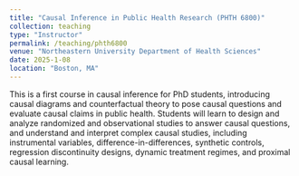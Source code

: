 ```yaml
---
title: "Causal Inference in Public Health Research (PHTH 6800)"
collection: teaching
type: "Instructor"
permalink: /teaching/phth6800
venue: "Northeastern University Department of Health Sciences"
date: 2025-1-08
location: "Boston, MA"
---
```


This is a first course in causal inference for PhD students, introducing causal diagrams and counterfactual theory to pose causal questions and evaluate causal claims in public health. Students will learn to design and analyze randomized and observational studies to answer causal questions, and understand and interpret complex causal studies, including instrumental variables, difference-in-differences, synthetic controls, regression discontinuity designs, dynamic treatment regimes, and proximal causal learning.
